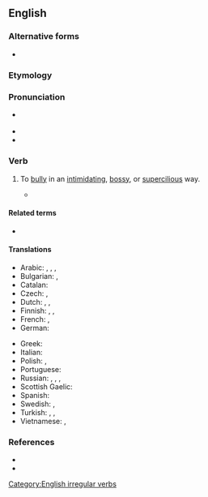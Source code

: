 {{also|brow-beat}}
==English==
{{was wotd|2008|January|12}}

===Alternative forms===
* {{l|en|brow-beat}}

===Etymology===
{{compound|en|brow|beat}}

===Pronunciation===
* {{a|RP|US}} {{IPA|en|/ˈbɹaʊ.biːt/}}
* {{audio|en|en-us-browbeat.ogg|Audio (US)}}
* {{audio|en|en-au-browbeat.ogg|Audio (AU)}}

===Verb===
{{en-verb|browbeats|browbeating|browbeat|browbeaten}}

# {{lb|en|transitive}} To [[bully]] in an [[intimidating]], [[bossy]], or [[supercilious]] way.
#: {{syn|en|bully|cow|domineer|intimidate|Thesaurus:intimidate}}
#: {{ux|en|Though the teacher '''browbeat''' all the children, they still acted out during the lesson.}}
#* {{quote-journal|en|author=Carol Muske|quotee=Dudley Fitts|title=Laura Riding Roughshod|work=The New York Times|date=1993-11-28|url=https://www.nytimes.com/1993/11/28/books/laura-riding-roughshod.html|issn=0362-4331|passage=Dudley Fitts reared far back, pronouncing her [Laura Riding] with “few equals” when it came to “'''browbeating''' an audience into conviction by sheer force of arrogance, among any poets living or dead.”}}

====Related terms====
* {{l|en|browbeater}}

====Translations====
{{trans-top|to bully in an intimidating way}}
* Arabic: {{t|ar|أَخَافَ}}, {{t|ar|أَرْعَبَ}}, {{t|ar|خَوَّفَ}}, {{t|ar|أَرْهَبَ}}
* Bulgarian: {{t+|bg|спла́швам|impf}}, {{t|bg|спла́ша|pf}}
* Catalan: {{t+|ca|intimidar}}
* Czech: {{t|cs|zastrašovat|impf}}, {{t|cs|zastrašit|pf}}
* Dutch: {{t+|nl|intimideren}}, {{t|nl|inschuchteren}}, {{t+|nl|bruuskeren}}
* Finnish: {{t+|fi|pelotella}}, {{t+|fi|tyrannisoida}}, {{t+|fi|pomottaa}}
* French: {{t+|fr|intimider}}, {{t+|fr|brusquer}}
* German: {{t+|de|einschüchtern}}
{{trans-mid}}
* Greek: {{t+|el|αποπαίρνω}}
* Italian: {{t+|it|intimidire}}
* Polish: {{t+|pl|zastraszać|impf}}, {{t|pl|zastraszyć|pf}}
* Portuguese: {{t+|pt|intimidar}}
* Russian: {{t+|ru|запу́гивать|impf}}, {{t+|ru|пуга́ть|impf}}, {{t+|ru|страща́ть|impf}}, {{t+|ru|наводи́ть страх|impf}}
* Scottish Gaelic: {{t|gd|sàraich}}
* Spanish: {{t+|es|intimidar}}
* Swedish: {{t|sv|köra med}}, {{t+|sv|tyrannisera}}
* Turkish: {{t+|tr| korkutmak}}, {{t|tr|göz korkutmak}}, {{t+|tr|göz  dağı vermek}}
* Vietnamese: {{t+|vi|nạt nộ}}, {{t+|vi|bắt nạt}}
{{trans-bottom}}

===References===
* {{R:Century 1911}}
* {{R:Webster 1913}}

[[Category:English irregular verbs]]